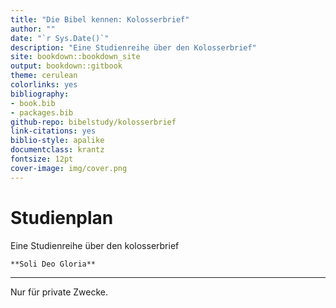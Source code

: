 ```yaml
--- 
title: "Die Bibel kennen: Kolosserbrief"
author: ""
date: "`r Sys.Date()`"
description: "Eine Studienreihe über den Kolosserbrief"
site: bookdown::bookdown_site
output: bookdown::gitbook
theme: cerulean
colorlinks: yes
bibliography:
- book.bib
- packages.bib
github-repo: bibelstudy/kolosserbrief
link-citations: yes
biblio-style: apalike
documentclass: krantz
fontsize: 12pt
cover-image: img/cover.png
---
```


# Studienplan

Eine  Studienreihe über den kolosserbrief


```block
**Soli Deo Gloria**
```

***

Nur für private Zwecke.

